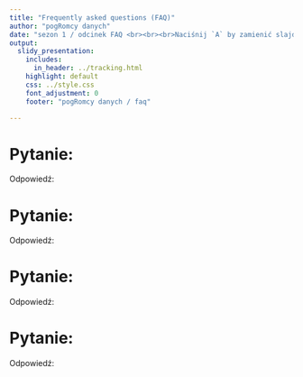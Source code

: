 ```yaml
---
title: "Frequently asked questions (FAQ)"
author: "pogRomcy danych"
date: "sezon 1 / odcinek FAQ <br><br><br>Naciśnij `A` by zamienić slajdy na ciągły tekst. <br> Naciśnij `T` by wyświetlić spis treści."
output:
  slidy_presentation:
    includes:
      in_header: ../tracking.html
    highlight: default
    css: ../style.css
    font_adjustment: 0
    footer: "pogRomcy danych / faq"

---
```


# Pytanie:

Odpowiedź:


# Pytanie:

Odpowiedź:


# Pytanie:

Odpowiedź:


# Pytanie:

Odpowiedź:


